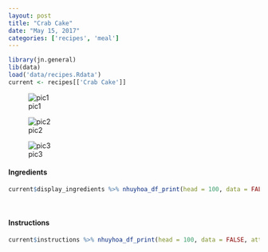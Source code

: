 ```yaml
---
layout: post
title: "Crab Cake"
date: "May 15, 2017"
categories: ['recipes', 'meal']
---
```


```r
library(jn.general)
lib(data)
load('data/recipes.Rdata')
current <- recipes[['Crab Cake']]
```

![pic1]( {{"/figure/food/Crab_Cake.JPG" | absolute_url }})

![pic2]( {{"/figure/food/Crab_Cake2.JPG" | absolute_url }})

![pic3]( {{"/figure/food/Crab_Cake3.JPG" | absolute_url }})




#### Ingredients

```r
current$display_ingredients %>% nhuyhoa_df_print(head = 100, data = FALSE, attribute = "class = \"presenttab\"")
```

<br>

#### Instructions

```r
current$instructions %>% nhuyhoa_df_print(head = 100, data = FALSE, attribute = "class = \"presenttabnoh\"")
```

